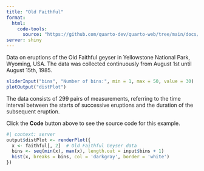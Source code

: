 ```yaml
---
title: "Old Faithful"
format: 
  html:
    code-tools: 
      source: "https://github.com/quarto-dev/quarto-web/tree/main/docs/interactive/shiny/_examples/old-faithful/shiny-old-faithful.qmd"
server: shiny
---
```

<!--

2023-10-10	WORKING

USAGE:    quarto serve old-faithful.qmd <CR>   
THEN open browser to <http://127.0.0.1:PORT> Port will display in terminal

REF: 	https://github.com/quarto-dev/quarto-web/blob/main/docs/interactive/shiny/_examples/old-faithful/shiny-old-faithful.qmd

-->

Data on eruptions of the Old Faithful geyser in Yellowstone National Park,
Wyoming, USA. The data was collected continuously from August 1st until
August 15th, 1985.

```r
sliderInput("bins", "Number of bins:", min = 1, max = 50, value = 30)
plotOutput("distPlot")
```

The data consists of 299 pairs of measurements, referring to the time interval
between the starts of successive eruptions and the duration of the subsequent
eruption.

Click the **Code** button above to see the source code for this example.

```r
#| context: server
output$distPlot <- renderPlot({
  x <- faithful[, 2]  # Old Faithful Geyser data
  bins <- seq(min(x), max(x), length.out = input$bins + 1)
  hist(x, breaks = bins, col = 'darkgray', border = 'white')
})
```
